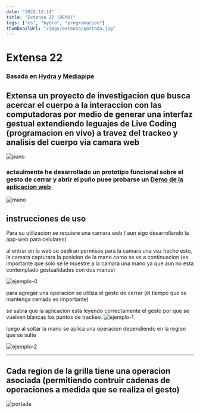 ```yaml
---
date: "2022-12-14"
title: "Extensa 22 (DEMO)"
tags: ["es", "hydra", "programacion"]
thumbnailUrl: "/imgs/extensa/portada.jpg"
---
```


# Extensa 22


### Basada en [Hydra](https://hydra.ojack.xyz/) y [Mediapipe](https://google.github.io/mediapipe/solutions/hands.html)

## Extensa un proyecto de investigacion que busca acercar el cuerpo a la interaccion con las computadoras por medio de generar una interfaz gestual extendiendo leguajes de Live Coding (programacion en vivo) a travez del trackeo y analisis del cuerpo via camara web


![puno](/imgs/extensa/puno.jpg)

### actaulmente he desarrollado un prototipo funcional sobre el gesto de cerrar y abrir el puño puee probarse un [Demo de la aplicacion web](https://santitfg.github.io/hydra-hand) 

![mano](/imgs/extensa/mano_v2.jpg)


## instrucciones de uso 
Para su utilizacion se requiere una camara web ( aun sigo desarrollando la app-web para celulares)

al entrar en la web se pediran permisos para la camara
una vez hecho esto, la camara capturara la posicion de la mano como se ve a continuacion (es importante que solo se le muestre a la camara una mano ya que aun no esta contemplado gestualidades con dos manos)

![ejemplo-0](https://gitlab.com/stfg.prof/hydra-webpack-mp/-/raw/main/fotos/ejemplo-uso-0.jpg)

para agregar una operacion se utiliza el gesto de cerrar (el tiempo que se mantenga cerrado es importante)

se sabra que la aplicacion esta leyendo correctamente el gesto por que se vuelven blancas los puntos de trackeo.
![ejemplo-1](https://gitlab.com/stfg.prof/hydra-webpack-mp/-/raw/main/fotos/ejemplo-uso-1.jpg)

 luego al soltar la mano se aplica una operacion dependiendo en la region que se sulte

![ejemplo-2](https://gitlab.com/stfg.prof/hydra-webpack-mp/-/raw/main/fotos/ejemplo-uso-2.jpg)

---

## Cada region de la grilla tiene una operacion asociada (permitiendo contruir cadenas de operaciones a medida que se realiza el gesto)
![portada](/imgs/extensa/portada.jpg)
